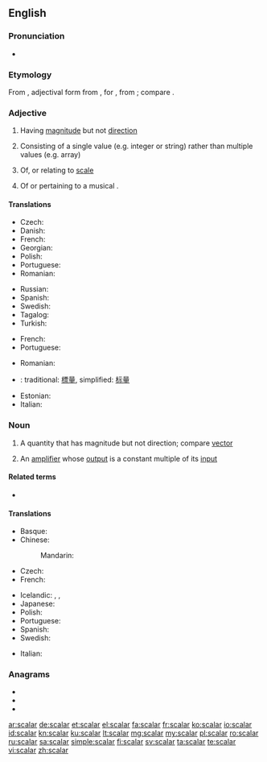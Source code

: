 ==English==
{{wikipedia}}

===Pronunciation===
* {{rhymes|eɪlə(ɹ)|lang=en}}

===Etymology===
From {{etyl|la|en}} {{m|la|scālāris}}, adjectival form from {{m|la|scāla||a flight of steps, stairs, staircase, ladder, scale}}, for {{m|la|*scadla}}, from {{m|la|scandere||to climb}}; compare {{m|en|scale}}.

===Adjective===
{{en-adj|-}}

# {{lb|en|mathematics}} Having [[magnitude]] but not [[direction]]
# {{lb|en|computer science}} Consisting of a single value (e.g. integer or string) rather than multiple values (e.g. array)
# Of, or relating to [[scale]]
# {{lb|en|music}} Of or pertaining to a musical {{l|en|scale}}.

====Translations====
{{trans-top|having magnitude}}
* Czech: {{t|cs|skalární|m}}
* Danish: {{t|da|skalar|c}}
* French: {{t+|fr|scalaire}}
* Georgian: {{t|ka|სკალარი}}
* Polish: {{t|pl|skalarny|m}}
* Portuguese: {{t+|pt|escalar}}
* Romanian: {{t+|ro|scalar}}
{{trans-mid}}
* Russian: {{t+|ru|скаля́рный}}
* Spanish: {{t+|es|escalar}}
* Swedish: {{t+|sv|skalär}}
* Tagalog: {{t+|tl|bilangin}}
* Turkish: {{t+|tr|sayıl}}
{{trans-bottom}}

{{trans-top|relating to scale}}
* French: {{t+|fr|scalaire}}
* Portuguese: {{t+|pt|escalar}}
{{trans-mid}}
* Romanian: {{t+|ro|scalar}}
{{trans-bottom}}

{{checktrans-top}}
* {{ttbc|cmn}}: traditional: [[標量]], simplified: [[标量]]
* Estonian: {{t-check|et|skalaar}}
* Italian: {{t-check|it|scalare}}
{{trans-bottom}}

===Noun===
{{en-noun}}

# {{lb|en|mathematics}} A quantity that has magnitude but not direction; compare [[vector]]
# {{lb|en|electronics}} An [[amplifier]] whose [[output]] is a constant multiple of its [[input]]

====Related terms====
* {{l|en|vector}}

====Translations====
{{trans-top|quantity with magnitude}}
* Basque: {{t|eu|eskalar}}
* Chinese:
*: Mandarin: {{t+|cmn|标量|tr=biāoliàng|sc=Hani}}
* Czech: {{t|cs|skalár|m}}
* French: {{t+|fr|scalaire|m}}
{{trans-mid}}
* Icelandic: {{t|is|einvíð stærð|f}}, {{t|is|tölustærð|f}}, {{t|is|stigastærð|f}}
* Japanese: {{t+|ja|スカラー|tr=sukaraa|sc=Jpan}}
* Polish: {{t+|pl|skalar|m}}
* Portuguese: {{t+|pt|escalar|f}}
* Spanish: {{t+|es|escalar|m}}
* Swedish: {{t+|sv|skalär|c}}
{{trans-bottom}}

{{trans-top|(electronics) amplifier}}
{{trans-mid}}
{{trans-bottom}}

{{checktrans-top}}
* Italian: {{t-check|it|scalare|m}}
{{trans-bottom}}

===Anagrams===
* {{l|en|lascar}}
* {{l|en|rascal}}
* {{l|en|sacral}}

[[ar:scalar]]
[[de:scalar]]
[[et:scalar]]
[[el:scalar]]
[[fa:scalar]]
[[fr:scalar]]
[[ko:scalar]]
[[io:scalar]]
[[id:scalar]]
[[kn:scalar]]
[[ku:scalar]]
[[lt:scalar]]
[[mg:scalar]]
[[my:scalar]]
[[pl:scalar]]
[[ro:scalar]]
[[ru:scalar]]
[[sa:scalar]]
[[simple:scalar]]
[[fi:scalar]]
[[sv:scalar]]
[[ta:scalar]]
[[te:scalar]]
[[vi:scalar]]
[[zh:scalar]]